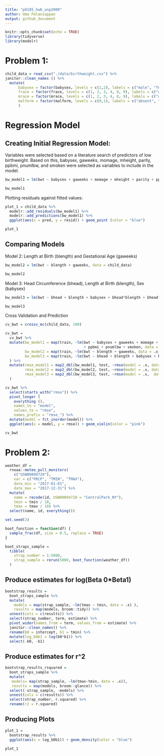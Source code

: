 ```yaml
---
title: "p8105_hw6_unp2000"
author: Uma Palaniappan 
output: github_document
---
```


```r
knitr::opts_chunk$set(echo = TRUE)
library(tidyverse) 
library(modelr)
```
# Problem 1: 

```r
child_data = read_csv("./data/birthweight.csv") %>%
janitor::clean_names () %>%
  mutate( 
      babysex = factor(babysex, levels = c(1,2), labels = c("male", "female")), 
      frace = factor(frace, levels = c(1, 2, 3, 4, 8, 9), labels = c("white", "black", "asian", "puerto rican", "other", "unknown")),
      mrace = factor(mrace, levels = c(1, 2, 3, 4, 8, 9), labels = c("white", "black", "asian", "puerto rican", "other", "unknown")),
      malform = factor(malform, levels = c(0,1), labels = c("absent", "present"))
      )
```

# Regression Model 

## Creating Initial Regression Model: 

Variables were selected based on a literature search of predictors of low birthweight. Based on this, babysex, gaweeks, momage, mheight, parity, ppbmi, pnumlbw, and smoken were selected as variables to include in the model. 

```r
bw_model1 = lm(bwt ~ babysex + gaweeks + momage + mheight + parity + ppbmi + pnumlbw + smoken, data = child_data)

bw_model1
```

Plotting residuals against fitted values: 

```r
plot_1 = child_data %>%
  modelr::add_residuals(bw_model1) %>%
  modelr::add_predictions(bw_model1) %>%
  ggplot(aes(x = pred, y = resid)) + geom_point (color = "blue") 

plot_1
```

## Comparing Models 

Model 2: Length at Birth (blength) and Gestational Age (gaweeks)
```r
bw_model2 = lm(bwt ~ blength + gaweeks, data = child_data)

bw_model2
```

Model 3: Head Circumference (bhead), Length at Birth (blength), Sex (babysex)
```r
bw_model3 = lm(bwt ~ bhead + blength + babysex + bhead*blength + bhead*babysex + blength*babysex + bhead*blength*babysex, data = child_data)

bw_model3 
```

Cross Validation and Prediction 
```r
cv_bwt = crossv_mc(child_data, 100)

cv_bwt = 
  cv_bwt %>%
  mutate(bw_model1 = map(train, ~lm(bwt ~ babysex + gaweeks + momage + mheight + parity
                                    + ppbmi + pnumlbw + smoken, data = .x)),
         bw_model2 = map(train, ~lm(bwt ~ blength + gaweeks, data = .x)),
         bw_model3 = map(train, ~lm(bwt ~ bhead + blength + babysex + bhead*blength + bhead*babysex + blength*babysex + bhead*blength*babysex, data = .x))
  ) %>%
  mutate(rmse_model1 = map2_dbl(bw_model1, test, ~rmse(model = .x, data = .y)),
         rmse_model2 = map2_dbl(bw_model2, test, ~rmse(model = .x, data = .y)),
         rmse_model3 = map2_dbl(bw_model3, test, ~rmse(model = .x,  data = .y))
  )

cv_bwt %>%
  select(starts_with("rmse")) %>%
  pivot_longer (
    everything (),
    names_to = "model", 
    values_to = "rmse", 
    names_prefix = "rmse_") %>%
  mutate(model = fct_inorder(model)) %>%
  ggplot(aes(x = model, y = rmse)) + geom_violin(color = "pink")

cv_bwt
```

# Problem 2: 
```r
weather_df = 
  rnoaa::meteo_pull_monitors(
    c("USW00094728"),
    var = c("PRCP", "TMIN", "TMAX"), 
    date_min = "2017-01-01",
    date_max = "2017-12-31") %>%
  mutate(
    name = recode(id, USW00094728 = "CentralPark_NY"),
    tmin = tmin / 10,
    tmax = tmax / 10) %>%
  select(name, id, everything())
```

```r
set.seed(3)

boot_function = function(df) {
  sample_frac(df, size = 0.5, replace = TRUE)
}
```

```r
boot_straps_sample = 
  tibble(
    strap_number = 1:5000,
    strap_sample = rerun(5000, boot_function(weather_df))
  )
```
## Produce estimates for log(Beta 0*Beta1)
```r
bootstrap_results = 
  boot_straps_sample %>% 
  mutate(
    models = map(strap_sample, ~lm(tmax ~ tmin, data = .x) ),
    results = map(models, broom::tidy)) %>% 
  unnest(cols = c(results)) %>%
  select(strap_number, term, estimate) %>% 
  pivot_wider(names_from = term, values_from = estimate) %>%
  janitor::clean_names() %>%
  rename(b0 = intercept, b1 = tmin) %>%
  mutate(log_b0b1 = log(b0*b1)) %>%
  select(-b0, -b1)
```

## Produce estimates for r^2 
```r
bootstrap_results_rsquared = 
  boot_straps_sample %>%
  mutate(
   models= map(strap_sample, ~lm(tmax~tmin, data = .x)), 
   results = map(models, broom::glance)) %>%
  select(-strap_sample, -models) %>%
  unnest(cols = c(results)) %>%
  select(strap_number, r.squared) %>%
  rename(r2 = r.squared)
```

## Producing Plots 
```r
plot_1 = 
  bootstrap_results %>%
  ggplot(aes(x = log_b0b1)) + geom_density(color = "blue") 

plot_1
```

